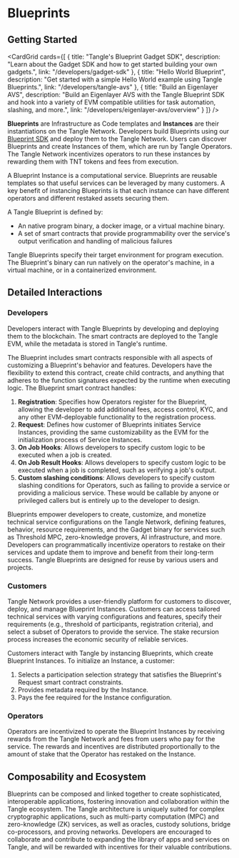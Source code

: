 
# Blueprints

## Getting Started

<CardGrid
  cards={[
    {
      title: "Tangle's Blueprint Gadget SDK",
      description: "Learn about the Gadget SDK and how to get started building your own gadgets.",
      link: "/developers/gadget-sdk"
    },
    {
      title: "Hello World Blueprint", 
      description: "Get started with a simple Hello World example using Tangle Blueprints.",
      link: "/developers/tangle-avs"
    },
    {
      title: "Build an Eigenlayer AVS",
      description: "Build an Eigenlayer AVS with the Tangle Blueprint SDK and hook into a variety of EVM compatible utilities for task automation, slashing, and more.",
      link: "/developers/eigenlayer-avs/overview"
    }
  ]}
/>

**Blueprints** are Infrastructure as Code templates and **Instances** are their instantiations on the Tangle Network. Developers build Blueprints using our [Blueprint SDK](https://github.com/tangle-network/blueprint) and deploy them to the Tangle Network. Users can discover Blueprints and create Instances of them, which are run by Tangle Operators. The Tangle Network incentivizes operators to run these instances by rewarding them with TNT tokens and fees from execution.

A Blueprint Instance is a computational service. Blueprints are reusable templates so that useful services can be leveraged by many customers. A key benefit of instancing Blueprints is that each instance can have different operators and different restaked assets securing them.

A Tangle Blueprint is defined by:

- An native program binary, a docker image, or a virtual machine binary.
- A set of smart contracts that provide programmability over the service's output verification and handling of malicious failures

Tangle Blueprints specify their target environment for program execution. The Blueprint's binary can run natively on the operator's machine, in a virtual machine, or in a containerized environment.

## Detailed Interactions

### Developers

Developers interact with Tangle Blueprints by developing and deploying them to the blockchain. The smart contracts are deployed to the Tangle EVM, while the metadata is stored in Tangle's runtime.

The Blueprint includes smart contracts responsible with all aspects of customizing a Blueprint's behavior and features. Developers have the flexibility to extend this contract, create child contracts, and anything that adheres to the function signatures expected by the runtime when executing logic. The Blueprint smart contract handles:

1. **Registration**: Specifies how Operators register for the Blueprint, allowing the developer to add additional fees, access control, KYC, and any other EVM-deployable functionality to the registration process.
2. **Request**: Defines how customer of Blueprints initiates Service Instances, providing the same customizability as the EVM for the initialization process of Service Instances.
3. **On Job Hooks**: Allows developers to specify custom logic to be executed when a job is created.
4. **On Job Result Hooks**: Allows developers to specify custom logic to be executed when a job is completed, such as verifying a job's output.
5. **Custom slashing conditions**: Allows developers to specify custom slashing conditions for Operators, such as failing to provide a service or providing a malicious service. These would be callable by anyone or privileged callers but is entirely up to the developer to design.

Blueprints empower developers to create, customize, and monetize technical service configurations on the Tangle Network, defining features, behavior, resource requirements, and the Gadget binary for services such as Threshold MPC, zero-knowledge provers, AI infrastructure, and more. Developers can programmatically incentivize operators to restake on their services and update them to improve and benefit from their long-term success. Tangle Blueprints are designed for reuse by various users and projects.

### Customers

Tangle Network provides a user-friendly platform for customers to discover, deploy, and manage Blueprint Instances. Customers can access tailored technical services with varying configurations and features, specify their requirements (e.g., threshold of participants, registration criteria), and select a subset of Operators to provide the service. The stake recursion process increases the economic security of reliable services.

Customers interact with Tangle by instancing Blueprints, which create Blueprint Instances. To initialize an Instance, a customer:

1. Selects a participation selection strategy that satisfies the Blueprint's Request smart contract constraints.
2. Provides metadata required by the Instance.
3. Pays the fee required for the Instance configuration.

### Operators

Operators are incentivized to operate the Blueprint Instances by receiving rewards from the Tangle Network and fees from users who pay for the service. The rewards and incentives are distributed proportionally to the amount of stake that the Operator has restaked on the Instance.

## Composability and Ecosystem

Blueprints can be composed and linked together to create sophisticated, interoperable applications, fostering innovation and collaboration within the Tangle ecosystem. The Tangle architecture is uniquely suited for complex cryptographic applications, such as multi-party computation (MPC) and zero-knowledge (ZK) services, as well as oracles, custody solutions, bridge co-processors, and proving networks. Developers are encouraged to collaborate and contribute to expanding the library of apps and services on Tangle, and will be rewarded with incentives for their valuable contributions.
